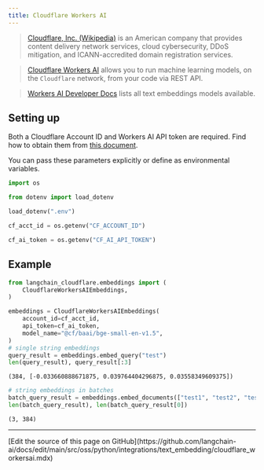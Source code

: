 ```yaml
---
title: Cloudflare Workers AI
---
```


>[Cloudflare, Inc. (Wikipedia)](https://en.wikipedia.org/wiki/Cloudflare) is an American company that provides content delivery network services, cloud cybersecurity, DDoS mitigation, and ICANN-accredited domain registration services.

>[Cloudflare Workers AI](https://developers.cloudflare.com/workers-ai/) allows you to run machine learning models, on the `Cloudflare` network, from your code via REST API.

>[Workers AI Developer Docs](https://developers.cloudflare.com/workers-ai/models/text-embeddings/) lists all text embeddings models available.

## Setting up

Both a Cloudflare Account ID and Workers AI API token are required. Find how to obtain them from [this document](https://developers.cloudflare.com/workers-ai/get-started/rest-api/).

You can pass these parameters explicitly or define as environmental variables.

```python
import os

from dotenv import load_dotenv

load_dotenv(".env")

cf_acct_id = os.getenv("CF_ACCOUNT_ID")

cf_ai_token = os.getenv("CF_AI_API_TOKEN")
```

## Example

```python
from langchain_cloudflare.embeddings import (
    CloudflareWorkersAIEmbeddings,
)
```

```python
embeddings = CloudflareWorkersAIEmbeddings(
    account_id=cf_acct_id,
    api_token=cf_ai_token,
    model_name="@cf/baai/bge-small-en-v1.5",
)
# single string embeddings
query_result = embeddings.embed_query("test")
len(query_result), query_result[:3]
```

```output
(384, [-0.033660888671875, 0.039764404296875, 0.03558349609375])
```

```python
# string embeddings in batches
batch_query_result = embeddings.embed_documents(["test1", "test2", "test3"])
len(batch_query_result), len(batch_query_result[0])
```

```output
(3, 384)
```

---

<Callout icon="pen-to-square" iconType="regular">
  [Edit the source of this page on GitHub](https://github.com/langchain-ai/docs/edit/main/src/oss/python/integrations/text_embedding/cloudflare_workersai.mdx)
</Callout>
